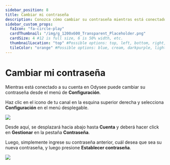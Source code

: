 ---
sidebar_position: 8
title: Cambiar mi contraseña
description: Conozca cómo cambiar su contraseña mientras está conectado a Odysee desde la configuración
sidebar_custom_props:
  faIcon: "fa-circle-play"
  cardThumbnail: "/img/g_1200x600_Transparent_Placeholder.png"
  cardSize: 4 #12 is full size, 6 is 50% width, etc.
  thumbnailLocation: "top" #Possible options: top, left, bottom, right, none
  tileColor: "orange" #Possible options: blue, cream, darkpurple, lightpurple, mauve, orange, pink, none
---

# Cambiar mi contraseña

Mientras está conectado a su cuenta en Odysee puede cambiar su contraseña desde el menú de **Configuración**.

Haz clic en el icono de tu canal en la esquina superior derecha y selecciona **Configuración** en el menú desplegable.

![](/img/es/image_24.png)

Desde aquí, se desplazará hacia abajo hasta **Cuenta** y deberá hacer click en **Gestionar** en la pestaña **Contraseña**.

Luego, simplemente ingrese su contraseña anterior, cuál desea que sea su nueva contraseña, y luego presione **Establecer contraseña**.

![](/img/es/image_25.png)